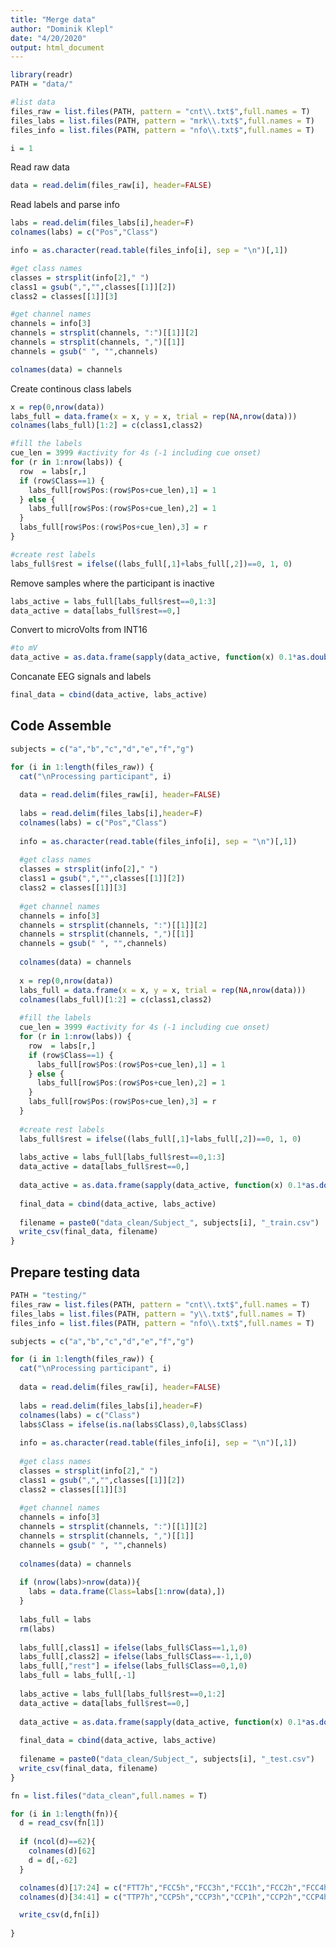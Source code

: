```yaml
---
title: "Merge data"
author: "Dominik Klepl"
date: "4/20/2020"
output: html_document
---
```

```r
library(readr)
PATH = "data/"

#list data
files_raw = list.files(PATH, pattern = "cnt\\.txt$",full.names = T)
files_labs = list.files(PATH, pattern = "mrk\\.txt$",full.names = T)
files_info = list.files(PATH, pattern = "nfo\\.txt$",full.names = T)

i = 1
```


Read raw data
```r
data = read.delim(files_raw[i], header=FALSE)
```

Read labels and parse info
```r
labs = read.delim(files_labs[i],header=F)
colnames(labs) = c("Pos","Class")

info = as.character(read.table(files_info[i], sep = "\n")[,1])

#get class names
classes = strsplit(info[2]," ")
class1 = gsub(",","",classes[[1]][2])
class2 = classes[[1]][3]

#get channel names
channels = info[3]
channels = strsplit(channels, ":")[[1]][2]
channels = strsplit(channels, ",")[[1]]
channels = gsub(" ", "",channels)

colnames(data) = channels
```

Create continous class labels
```r
x = rep(0,nrow(data))
labs_full = data.frame(x = x, y = x, trial = rep(NA,nrow(data)))
colnames(labs_full)[1:2] = c(class1,class2)

#fill the labels
cue_len = 3999 #activity for 4s (-1 including cue onset)
for (r in 1:nrow(labs)) {
  row  = labs[r,]
  if (row$Class==1) {
    labs_full[row$Pos:(row$Pos+cue_len),1] = 1
  } else {
    labs_full[row$Pos:(row$Pos+cue_len),2] = 1
  }
  labs_full[row$Pos:(row$Pos+cue_len),3] = r
}

#create rest labels
labs_full$rest = ifelse((labs_full[,1]+labs_full[,2])==0, 1, 0)
```

Remove samples where the participant is inactive
```r
labs_active = labs_full[labs_full$rest==0,1:3]
data_active = data[labs_full$rest==0,]
```

Convert to microVolts from INT16
```r
#to mV
data_active = as.data.frame(sapply(data_active, function(x) 0.1*as.double(x)))
```

Concanate EEG signals and labels
```r
final_data = cbind(data_active, labs_active)
```


## Code Assemble
```r
subjects = c("a","b","c","d","e","f","g")

for (i in 1:length(files_raw)) {
  cat("\nProcessing participant", i)
  
  data = read.delim(files_raw[i], header=FALSE)
  
  labs = read.delim(files_labs[i],header=F)
  colnames(labs) = c("Pos","Class")
  
  info = as.character(read.table(files_info[i], sep = "\n")[,1])
  
  #get class names
  classes = strsplit(info[2]," ")
  class1 = gsub(",","",classes[[1]][2])
  class2 = classes[[1]][3]
  
  #get channel names
  channels = info[3]
  channels = strsplit(channels, ":")[[1]][2]
  channels = strsplit(channels, ",")[[1]]
  channels = gsub(" ", "",channels)
  
  colnames(data) = channels
  
  x = rep(0,nrow(data))
  labs_full = data.frame(x = x, y = x, trial = rep(NA,nrow(data)))
  colnames(labs_full)[1:2] = c(class1,class2)
  
  #fill the labels
  cue_len = 3999 #activity for 4s (-1 including cue onset)
  for (r in 1:nrow(labs)) {
    row  = labs[r,]
    if (row$Class==1) {
      labs_full[row$Pos:(row$Pos+cue_len),1] = 1
    } else {
      labs_full[row$Pos:(row$Pos+cue_len),2] = 1
    }
    labs_full[row$Pos:(row$Pos+cue_len),3] = r
  }
  
  #create rest labels
  labs_full$rest = ifelse((labs_full[,1]+labs_full[,2])==0, 1, 0)
  
  labs_active = labs_full[labs_full$rest==0,1:3]
  data_active = data[labs_full$rest==0,]
  
  data_active = as.data.frame(sapply(data_active, function(x) 0.1*as.double(x)))
  
  final_data = cbind(data_active, labs_active)
  
  filename = paste0("data_clean/Subject_", subjects[i], "_train.csv")
  write_csv(final_data, filename)
}
```

## Prepare testing data
```r
PATH = "testing/"
files_raw = list.files(PATH, pattern = "cnt\\.txt$",full.names = T)
files_labs = list.files(PATH, pattern = "y\\.txt$",full.names = T)
files_info = list.files(PATH, pattern = "nfo\\.txt$",full.names = T)

subjects = c("a","b","c","d","e","f","g")

for (i in 1:length(files_raw)) {
  cat("\nProcessing participant", i)
  
  data = read.delim(files_raw[i], header=FALSE)
  
  labs = read.delim(files_labs[i],header=F)
  colnames(labs) = c("Class")
  labs$Class = ifelse(is.na(labs$Class),0,labs$Class)
  
  info = as.character(read.table(files_info[i], sep = "\n")[,1])
  
  #get class names
  classes = strsplit(info[2]," ")
  class1 = gsub(",","",classes[[1]][2])
  class2 = classes[[1]][3]
  
  #get channel names
  channels = info[3]
  channels = strsplit(channels, ":")[[1]][2]
  channels = strsplit(channels, ",")[[1]]
  channels = gsub(" ", "",channels)
  
  colnames(data) = channels
  
  if (nrow(labs)>nrow(data)){
    labs = data.frame(Class=labs[1:nrow(data),])
  }
  
  labs_full = labs
  rm(labs)
  
  labs_full[,class1] = ifelse(labs_full$Class==1,1,0)
  labs_full[,class2] = ifelse(labs_full$Class==-1,1,0)
  labs_full[,"rest"] = ifelse(labs_full$Class==0,1,0)
  labs_full = labs_full[,-1]
  
  labs_active = labs_full[labs_full$rest==0,1:2]
  data_active = data[labs_full$rest==0,]
  
  data_active = as.data.frame(sapply(data_active, function(x) 0.1*as.double(x)))
  
  final_data = cbind(data_active, labs_active)
  
  filename = paste0("data_clean/Subject_", subjects[i], "_test.csv")
  write_csv(final_data, filename)
}
```

```r
fn = list.files("data_clean",full.names = T)

for (i in 1:length(fn)){
  d = read_csv(fn[1])
  
  if (ncol(d)==62){
    colnames(d)[62]
    d = d[,-62]
  }

  colnames(d)[17:24] = c("FTT7h","FCC5h","FCC3h","FCC1h","FCC2h","FCC4h","FCC6h","FTT8h")
  colnames(d)[34:41] = c("TTP7h","CCP5h","CCP3h","CCP1h","CCP2h","CCP4h","CCP6h","TTP8h")

  write_csv(d,fn[i])
  
}
```

